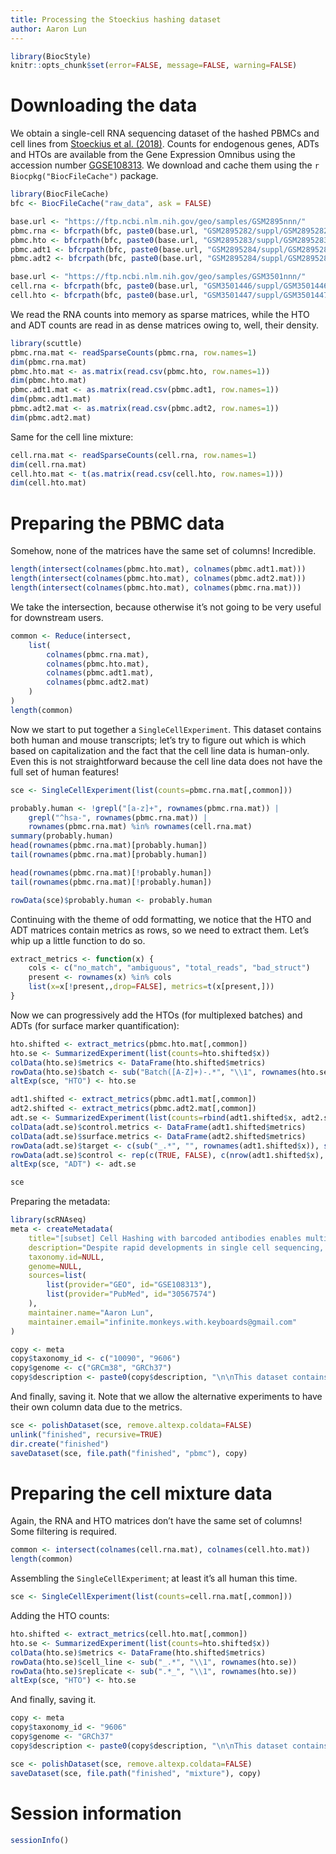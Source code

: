 ```yaml
---
title: Processing the Stoeckius hashing dataset
author: Aaron Lun
---
```


```r
library(BiocStyle)
knitr::opts_chunk$set(error=FALSE, message=FALSE, warning=FALSE)
```

# Downloading the data

We obtain a single-cell RNA sequencing dataset of the hashed PBMCs and cell lines from [Stoeckius et al. (2018)](https://doi.org/10.1186/s13059-018-1603-1).
Counts for endogenous genes, ADTs and HTOs are available from the Gene Expression Omnibus
using the accession number [GGSE108313](https://www.ncbi.nlm.nih.gov/geo/query/acc.cgi?acc=GSE108313).
We download and cache them using the `r Biocpkg("BiocFileCache")` package.

```r
library(BiocFileCache)
bfc <- BiocFileCache("raw_data", ask = FALSE)

base.url <- "https://ftp.ncbi.nlm.nih.gov/geo/samples/GSM2895nnn/"
pbmc.rna <- bfcrpath(bfc, paste0(base.url, "GSM2895282/suppl/GSM2895282_Hashtag-RNA.umi.txt.gz"))
pbmc.hto <- bfcrpath(bfc, paste0(base.url, "GSM2895283/suppl/GSM2895283_Hashtag-HTO-count.csv.gz"))
pbmc.adt1 <- bfcrpath(bfc, paste0(base.url, "GSM2895284/suppl/GSM2895284_Hashtag-ADT1-count.csv.gz"))
pbmc.adt2 <- bfcrpath(bfc, paste0(base.url, "GSM2895284/suppl/GSM2895284_Hashtag-ADT2-count.csv.gz"))

base.url <- "https://ftp.ncbi.nlm.nih.gov/geo/samples/GSM3501nnn/"
cell.rna <- bfcrpath(bfc, paste0(base.url, "GSM3501446/suppl/GSM3501446_MixCellLines-RNA.umi.txt.gz"))
cell.hto <- bfcrpath(bfc, paste0(base.url, "GSM3501447/suppl/GSM3501447_MixCellLines-HTO-counts.csv.gz"))
```

We read the RNA counts into memory as sparse matrices,
while the HTO and ADT counts are read in as dense matrices owing to, well, their density.

```r
library(scuttle)
pbmc.rna.mat <- readSparseCounts(pbmc.rna, row.names=1)
dim(pbmc.rna.mat)
pbmc.hto.mat <- as.matrix(read.csv(pbmc.hto, row.names=1))
dim(pbmc.hto.mat)
pbmc.adt1.mat <- as.matrix(read.csv(pbmc.adt1, row.names=1))
dim(pbmc.adt1.mat)
pbmc.adt2.mat <- as.matrix(read.csv(pbmc.adt2, row.names=1))
dim(pbmc.adt2.mat)
```

Same for the cell line mixture:

```r
cell.rna.mat <- readSparseCounts(cell.rna, row.names=1)
dim(cell.rna.mat)
cell.hto.mat <- t(as.matrix(read.csv(cell.hto, row.names=1)))
dim(cell.hto.mat)
```

# Preparing the PBMC data

Somehow, none of the matrices have the same set of columns!
Incredible.

```r
length(intersect(colnames(pbmc.hto.mat), colnames(pbmc.adt1.mat)))
length(intersect(colnames(pbmc.hto.mat), colnames(pbmc.adt2.mat)))
length(intersect(colnames(pbmc.hto.mat), colnames(pbmc.rna.mat)))
```

We take the intersection, because otherwise it's not going to be very useful for downstream users.

```r
common <- Reduce(intersect, 
    list(
        colnames(pbmc.rna.mat), 
        colnames(pbmc.hto.mat), 
        colnames(pbmc.adt1.mat), 
        colnames(pbmc.adt2.mat)
    )
)
length(common)
```

Now we start to put together a `SingleCellExperiment`.
This dataset contains both human and mouse transcripts; let's try to figure out which is which based on capitalization and the fact that the cell line data is human-only.
Even this is not straightforward because the cell line data does not have the full set of human features!

```r
sce <- SingleCellExperiment(list(counts=pbmc.rna.mat[,common]))

probably.human <- !grepl("[a-z]+", rownames(pbmc.rna.mat)) |
    grepl("^hsa-", rownames(pbmc.rna.mat)) |
    rownames(pbmc.rna.mat) %in% rownames(cell.rna.mat)
summary(probably.human)
head(rownames(pbmc.rna.mat)[probably.human])
tail(rownames(pbmc.rna.mat)[probably.human])

head(rownames(pbmc.rna.mat)[!probably.human])
tail(rownames(pbmc.rna.mat)[!probably.human])

rowData(sce)$probably.human <- probably.human
```

Continuing with the theme of odd formatting, we notice that the HTO and ADT matrices contain metrics as rows, so we need to extract them.
Let's whip up a little function to do so.

```r
extract_metrics <- function(x) {
    cols <- c("no_match", "ambiguous", "total_reads", "bad_struct")
    present <- rownames(x) %in% cols
    list(x=x[!present,,drop=FALSE], metrics=t(x[present,]))
}
```

Now we can progressively add the HTOs (for multiplexed batches) and ADTs (for surface marker quantification):

```r
hto.shifted <- extract_metrics(pbmc.hto.mat[,common])
hto.se <- SummarizedExperiment(list(counts=hto.shifted$x))
colData(hto.se)$metrics <- DataFrame(hto.shifted$metrics)
rowData(hto.se)$batch <- sub("Batch([A-Z]+)-.*", "\\1", rownames(hto.se))
altExp(sce, "HTO") <- hto.se

adt1.shifted <- extract_metrics(pbmc.adt1.mat[,common])
adt2.shifted <- extract_metrics(pbmc.adt2.mat[,common])
adt.se <- SummarizedExperiment(list(counts=rbind(adt1.shifted$x, adt2.shifted$x)))
colData(adt.se)$control.metrics <- DataFrame(adt1.shifted$metrics)
colData(adt.se)$surface.metrics <- DataFrame(adt2.shifted$metrics)
rowData(adt.se)$target <- c(sub("_.*", "", rownames(adt1.shifted$x)), sub("-[ACTG]+$", "", rownames(adt2.shifted$x)))
rowData(adt.se)$control <- rep(c(TRUE, FALSE), c(nrow(adt1.shifted$x), nrow(adt2.shifted$x)))
altExp(sce, "ADT") <- adt.se

sce
```

Preparing the metadata:

```r
library(scRNAseq)
meta <- createMetadata(
    title="[subset] Cell Hashing with barcoded antibodies enables multiplexing and doublet detection for single cell genomics",
    description="Despite rapid developments in single cell sequencing, sample-specific batch effects, detection of cell multiplets, and experimental costs remain outstanding challenges. Here, we introduce Cell Hashing, where oligo-tagged antibodies against ubiquitously expressed surface proteins uniquely label cells from distinct samples, which can be subsequently pooled. By sequencing these tags alongside the cellular transcriptome, we can assign each cell to its original sample, robustly identify cross-sample multiplets, and \"super-load\" commercial droplet-based systems for significant cost reduction. We validate our approach using a complementary genetic approach and demonstrate how hashing can generalize the benefits of single cell multiplexing to diverse samples and experimental designs.",
    taxonomy.id=NULL,
    genome=NULL,
    sources=list(
        list(provider="GEO", id="GSE108313"),
        list(provider="PubMed", id="30567574")
    ),
    maintainer.name="Aaron Lun",
    maintainer.email="infinite.monkeys.with.keyboards@gmail.com"
)

copy <- meta
copy$taxonomy_id <- c("10090", "9606")
copy$genome <- c("GRCm38", "GRCh37")
copy$description <- paste0(copy$description, "\n\nThis dataset contains the PBMCs from this study. ADTs and HTOs are stored in alternative experiments.")
```

And finally, saving it.
Note that we allow the alternative experiments to have their own column data due to the metrics.

```r
sce <- polishDataset(sce, remove.altexp.coldata=FALSE)
unlink("finished", recursive=TRUE)
dir.create("finished")
saveDataset(sce, file.path("finished", "pbmc"), copy)
```

# Preparing the cell mixture data

Again, the RNA and HTO matrices don't have the same set of columns!
Some filtering is required.

```r
common <- intersect(colnames(cell.rna.mat), colnames(cell.hto.mat))
length(common)
```

Assembling the `SingleCellExperiment`; at least it's all human this time.

```r
sce <- SingleCellExperiment(list(counts=cell.rna.mat[,common]))
```

Adding the HTO counts:

```r
hto.shifted <- extract_metrics(cell.hto.mat[,common])
hto.se <- SummarizedExperiment(list(counts=hto.shifted$x))
colData(hto.se)$metrics <- DataFrame(hto.shifted$metrics)
rowData(hto.se)$cell_line <- sub("_.*", "\\1", rownames(hto.se))
rowData(hto.se)$replicate <- sub(".*_", "\\1", rownames(hto.se))
altExp(sce, "HTO") <- hto.se
```

And finally, saving it.

```r
copy <- meta
copy$taxonomy_id <- "9606"
copy$genome <- "GRCh37"
copy$description <- paste0(copy$description, "\n\nThis dataset contains the cell line mixture from this study. HTOs are stored in the alternative experiment.")

sce <- polishDataset(sce, remove.altexp.coldata=FALSE)
saveDataset(sce, file.path("finished", "mixture"), copy)
```

# Session information

```r
sessionInfo()
```
